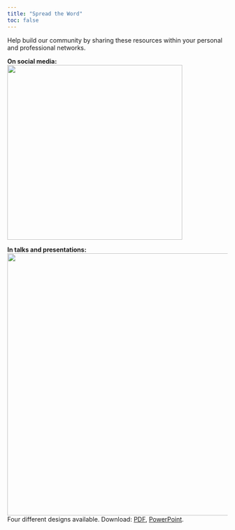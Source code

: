 ```yaml
---
title: "Spread the Word"
toc: false
---
```

Help build our community by sharing these resources within your personal and professional networks.

**On social media:**\
[![](files/jedi-social.png){fig-alt="Image for sharing on social media. Text reads: Join the force, become a jedi: DataSciJedi.org" width="400px"}](files/jedi-social.png)

**In talks and presentations:**\
![](files/JEDI-info-slide-template_Page_1.png){fig-alt="Image of slide for inclusion in presentations. Text reads: Join Jedi at DataSciJedi.org or follow the QR code" width="600px"}\
Four different designs available. Download: [PDF](files/JEDI-info-slide-template-1.pdf), [PowerPoint](files/JEDI-info-slide-template.pptx).
